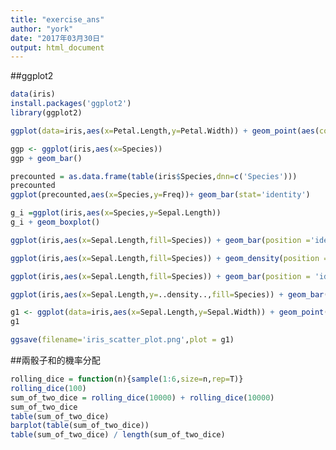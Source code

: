 ```yaml
---
title: "exercise_ans"
author: "york"
date: "2017年03月30日"
output: html_document
---
```



##ggplot2
```R
data(iris)
install.packages('ggplot2')
library(ggplot2)

ggplot(data=iris,aes(x=Petal.Length,y=Petal.Width)) + geom_point(aes(col=Species))

ggp <- ggplot(iris,aes(x=Species))
ggp + geom_bar()

precounted = as.data.frame(table(iris$Species,dnn=c('Species')))
precounted
ggplot(precounted,aes(x=Species,y=Freq))+ geom_bar(stat='identity')

g_i =ggplot(iris,aes(x=Species,y=Sepal.Length))
g_i + geom_boxplot()

ggplot(iris,aes(x=Sepal.Length,fill=Species)) + geom_bar(position ='identity', alpha=0.4)

ggplot(iris,aes(x=Sepal.Length,fill=Species)) + geom_density(position = 'identity', alpha=0.4)

ggplot(iris,aes(x=Sepal.Length,fill=Species)) + geom_bar(position = 'identity', alpha=0.4)+ geom_density(position = 'identity', alpha=0.4)

ggplot(iris,aes(x=Sepal.Length,y=..density..,fill=Species)) + geom_bar(position = 'identity', alpha=0.4)+ geom_density(position = 'identity', alpha=0.4)

g1 <- ggplot(data=iris,aes(x=Sepal.Length,y=Sepal.Width)) + geom_point(shape=7,size=2)
g1

ggsave(filename='iris_scatter_plot.png',plot = g1)
```


##兩骰子和的機率分配
```R
rolling_dice = function(n){sample(1:6,size=n,rep=T)}
rolling_dice(100)
sum_of_two_dice = rolling_dice(10000) + rolling_dice(10000)
sum_of_two_dice
table(sum_of_two_dice)
barplot(table(sum_of_two_dice))
table(sum_of_two_dice) / length(sum_of_two_dice)
```

